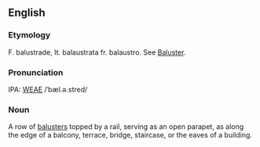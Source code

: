 ==English==
===Etymology===
F. balustrade, It. balaustrata fr. balaustro. See [[Baluster]].

===Pronunciation===
IPA: [[WEAE]] /ˈbæl.ə.stred/

===Noun===
A row of [[balusters]] topped by a rail, serving as an open parapet, as along the edge of a balcony, terrace, bridge, staircase, or the eaves of a building.